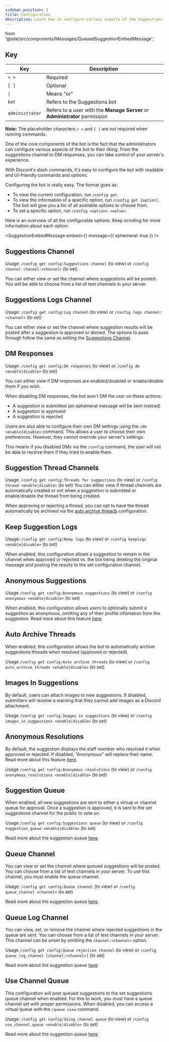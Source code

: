 ```yaml
---
sidebar_position: 3
title: Configuration
description: Learn how to configure various aspects of the Suggestions bot.
---
```

  from '@site/src/components/Messages/QueuedSuggestionEmbedMessage';


## Key
| Key                 | Description                                                                 |
|---------------------|-----------------------------------------------------------------------------|
| `< >`               | Required                                                                    |
| `[ ]`               | Optional                                                                    |
| <code>&vert;</code> | Means "or"                                                                  |
| `bot`               | Refers to the Suggestions bot                                               |
| `administrator`     | Refers to a user with the **Manage Server** or **Administrator** permission |

**Note:** The placeholder characters `< >` and `[ ]` are _not_ required when running commands.

One of the core components of the bot is the fact that the administrators can configure various aspects of the bot to their liking. From the suggestions channel to DM responses, you can take control of your server's experience.

With Discord's slash commands, it's easy to configure the bot with readable and UI-friendly commands and options.

Configuring the bot is really easy. The format goes as:

- To view the current configuration, run `/config get`.
- To view the information of a specific option, run `/config get [option]`. The bot will give you a list of all available options to choose from.
- To set a specific option, run `/config <option> <value>`.

Here is an overview of all the configurable options. Keep scrolling for more information about each option.

<SuggestionEmbedMessage
  embed={<ServerConfiguration />}
  message={{ ephemeral: true }}
/>

## Suggestions Channel

Usage: `/config get config:Suggestions channel` (to view) or `/config channel channel:<channel>` (to set)

You can either view or set the channel where suggestions will be posted. You will be able to choose from a list of text channels in your server.

## Suggestions Logs Channel

Usage: `/config get config:Log channel` (to view) or `/config logs channel:<channel>` (to set)

You can either view or set the channel where suggestion results will be posted after a suggestion is approved or denied. The options to pass through follow the same as setting the [Suggestions Channel](#suggestions-channel).

## DM Responses

Usage: `/config get config:Dm responses` (to view) or `/config dm <enable|disable>` (to set)

You can either view if DM responses are enabled/disabled or enable/disable them if you wish.

When disabling DM responses, the bot won't DM the user on these actions:

- A suggestion is submitted (an ephemeral message will be sent instead)
- A suggestion is approved
- A suggestion is rejected

Users are also able to configure their own DM settings using the `/dm <enable|disable>` command. This allows a user to choose their own preferences. However, they cannot override your server's settings.

This means if you disabled DMs via the `/config` command, the user will not be able to receive them if they tried to enable them.

## Suggestion Thread Channels

Usage: `/config get config:Threads for suggestions` (to view) or `/config thread <enable|disable>` (to set)
You can either view if thread channels are automatically created or not when a suggestion is submitted or enable/disable the thread from being created.

<SuggestionThreadMessage />

When approving or rejecting a thread, you can opt to have the thread automatically be archived via the [auto archive threads](#auto-archive-threads) configuration.

## Keep Suggestion Logs

Usage: `/config get config:Keep logs` (to view) or `/config keeplogs <enable|disable>` (to set)

When enabled, this configuration allows a suggestion to remain in the channel when approved or rejected vs. the bot being deleting the original message and posting the results to the set configuration channel.

## Anonymous Suggestions

Usage `/config get config:Anonymous suggestions` (to view) or `/config anonymous <enable|disable>` (to set)

When enabled, this configuration allows users to optionally submit a suggestion as anonymous, omitting any of their profile infomation from the suggestion. Read more about this feature [here](anonymous-suggestions.mdx).

## Auto Archive Threads
When enabled, this configuration allows the bot to automatically archive suggestions threads when resolved (approved or rejected).

Usage `/config get config:Auto archive threads` (to view) or `/config auto_archive_threads <enable|disable>` (to set)

## Images In Suggestions

By default, users can attach images to new suggestions. If disabled, submitters will receive a warning that they cannot add images as a Discord attachment.

Usage `/config get config:Images in suggestions` (to view) or `/config images_in_suggestions <enable|disable>` (to set)

## Anonymous Resolutions

By default, the suggestion displays the staff member who resolved it when approved or rejected. If disabled, "Anonymous" will replace their name. Read more about this feature [here](anonymous-suggestions.mdx#anonymous-resolutions).

Usage `/config get config:Anonymous resolutions` (to view) or `/config anonymous_resolutions <enable|disable>` (to set)

## Suggestion Queue

When enabled, all new suggestions are sent to either a virtual or channel queue for approval. Once a suggestion is approved, it is sent to the set suggestions channel for the public to vote on.

Usage `/config get config:Suggestions queue` (to view) or `/config suggestion_queue <enable|disable>` (to set)

Read more about the suggestion queue [here](queue).

## Queue Channel

You can view or set the channel where queued suggestions will be posted. You can choose from a list of text channels in your server. To use this channel, you must enable the queue channel.

Usage: `/config get config:Queue channel` (to view) or `/config queue_channel <channel>` (to set)

<QueuedSuggestionEmbedMessage />

Read more about the suggestion queue [here](queue#channel-queue).

## Queue Log Channel

You can view, set, or remove the channel where rejected suggestions in the queue are sent. You can choose from a list of text channels in your server. This channel can be unset by omitting the `channel:<channel>` option.

Usage `/config get config:Queue rejection channel` (to view) or `/config queue_log_channel [channel:<channel>]` (to set)

Read more about the suggestion queue [here](queue#channel-queue).

## Use Channel Queue

This configuration will post queued suggestions to the set suggestions queue channel when enabled. For this to work, you must have a queue channel set with proper permissions. When disabled, you can access a virtual queue with the `/queue view` command.

Usage: `/config get config:Using channel queue` (to view) or `/config use_channel_queue <enable|disable>` (to set)

Read more about the suggestion queue [here](queue#channel-queue).
